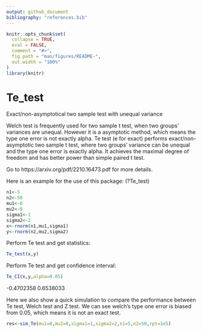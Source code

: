 ```yaml
---
output: github_document
bibliography: "references.bib"
---
```


<!-- README.md is generated from README.Rmd. Please edit that file -->

```r
knitr::opts_chunk$set(
  collapse = TRUE,
  eval = FALSE,
  comment = "#>",
  fig.path = "man/figures/README-",
  out.width = "100%"
)
library(knitr)
```


# Te_test
Exact/non-asymptotical two sample test with unequal variance

Welch test is frequently used for two sample t test, when two groups' variances are unequal. However it is a asymptotic method, which means the type one error is not exactly alpha. Te test (e for exact) performs exact/non-asymptotic two sample t test, where two groups' variance can be unequal and the type one error is exactly alpha. It achieves the maximal degree of freedom and has better power than simple paired t test.

Go to https://arxiv.org/pdf/2210.16473.pdf for more details.


Here is an example for the use of this package: (?Te_test)

```r
n1<-5
n2<-50
mu1<-0
mu2<-0
sigma1<-1
sigma2<-2
x<-rnorm(n1,mu1,sigma1)
y<-rnorm(n2,mu2,sigma2)
```

Perform Te test and get statistics:
```r
Te_test(x,y)
```

  
Perform Te test and get confidence interval:  
```r
Te_CI(x,y,alpha=0.05)
```
-0.4702358  0.6538033


Here we also show a quick simulation to compare the performance between Te test, Welch test and Z test. We can see welch's type one error is biased from 0.05, which means it is not an exact test.
```r
res<-sim_Te(mu1=0,mu2=0,sigma1=1,sigma2=2,n1=5,n2=50,rpt=1e5)
```

